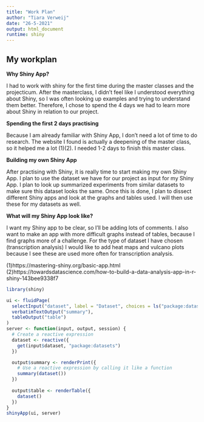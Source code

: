 ```yaml
---
title: "Work Plan"
author: "Tiara Verweij"
date: "26-5-2021"
output: html_document
runtime: shiny
---
```


## My workplan

**Why Shiny App?**

I had to work with shiny for the first time during the master classes and the projecticum. After the masterclass, I didn't feel like I understood everything about Shiny, so I was often looking up examples and trying to understand them better. Therefore, I chose to spend the 4 days we had to learn more about Shiny in relation to our project.

**Spending the first 2 days practising**

Because I am already familiar with Shiny App, I don't need a lot of time to do research. The website I found is actually a deepening of the master class, so it helped me a lot (1)(2). I needed 1-2 days to finish this master class. 

**Building my own Shiny App**

After practising with Shiny, it is really time to start making my own Shiny App. I plan to use the dataset we have for our project as input for my Shiny App. I plan to look up summarized experiments from similar datasets to make sure this dataset looks the same. Once this is done, I plan to dissect different Shiny apps and look at the graphs and tables used. I will then use these for my datasets as well. 

**What will my Shiny App look like?**

I want my Shiny app to be clear, so I'll be adding lots of comments. I also want to make an app with more difficult graphs instead of tables, because I find graphs more of a challenge. For the type of dataset I have chosen (transcription analysis) I would like to add heat maps and vulcano plots because I see these are used more often for transcription analysis. 

(1)https://mastering-shiny.org/basic-app.html
(2)https://towardsdatascience.com/how-to-build-a-data-analysis-app-in-r-shiny-143bee9338f7

```r
library(shiny)
```
```r
ui <- fluidPage(
  selectInput("dataset", label = "Dataset", choices = ls("package:datasets")),
  verbatimTextOutput("summary"),
  tableOutput("table")
)
server <- function(input, output, session) {
  # Create a reactive expression
  dataset <- reactive({
    get(input$dataset, "package:datasets")
  })

  output$summary <- renderPrint({
    # Use a reactive expression by calling it like a function
    summary(dataset())
  })
  
  output$table <- renderTable({
    dataset()
  })
}
shinyApp(ui, server)
```

